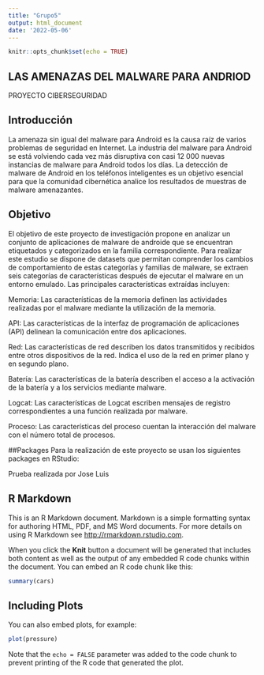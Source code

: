 ```yaml
---
title: "Grupo5"
output: html_document
date: '2022-05-06'
---
```



```r
knitr::opts_chunk$set(echo = TRUE)
```

## LAS AMENAZAS DEL MALWARE PARA ANDRIOD
PROYECTO CIBERSEGURIDAD


## Introducción
La amenaza sin igual del malware para Android es la causa raíz de varios problemas de seguridad en Internet. La industria del malware para Android se está volviendo cada vez más disruptiva con casi 12 000 nuevas instancias de malware para Android todos los días. La detección de malware de Android en los teléfonos inteligentes es un objetivo esencial para que la comunidad cibernética analice los resultados de muestras de malware amenazantes.

## Objetivo
El objetivo de este proyecto de investigación propone en analizar un conjunto de aplicaciones de malware de androide que se encuentran etiquetados y categorizados en la familia correspondiente. 
Para realizar este estudio se dispone de datasets que permitan comprender los cambios de comportamiento de estas categorías y familias de malware, se extraen seis categorías de características después de ejecutar el malware en un entorno emulado. Las principales características extraídas incluyen:

Memoria: Las características de la memoria definen las actividades realizadas por el malware mediante la utilización de la memoria.

API: Las características de la interfaz de programación de aplicaciones (API) delinean la comunicación entre dos aplicaciones.

Red: Las características de red describen los datos transmitidos y recibidos entre otros dispositivos de la red. Indica el uso de la red en primer plano y en segundo plano.

Batería: Las características de la batería describen el acceso a la activación de la batería y a los servicios mediante malware.

Logcat: Las características de Logcat escriben mensajes de registro correspondientes a una función realizada por malware.

Proceso: Las características del proceso cuentan la interacción del malware con el número total de procesos.

##Packages
Para la realización de este proyecto se usan los siguientes packages en RStudio:

Prueba realizada por Jose Luis

## R Markdown

This is an R Markdown document. Markdown is a simple formatting syntax for authoring HTML, PDF, and MS Word documents. For more details on using R Markdown see <http://rmarkdown.rstudio.com>.

When you click the **Knit** button a document will be generated that includes both content as well as the output of any embedded R code chunks within the document. You can embed an R code chunk like this:

```r
summary(cars)
```

## Including Plots

You can also embed plots, for example:

```r
plot(pressure)
```

Note that the `echo = FALSE` parameter was added to the code chunk to prevent printing of the R code that generated the plot.
